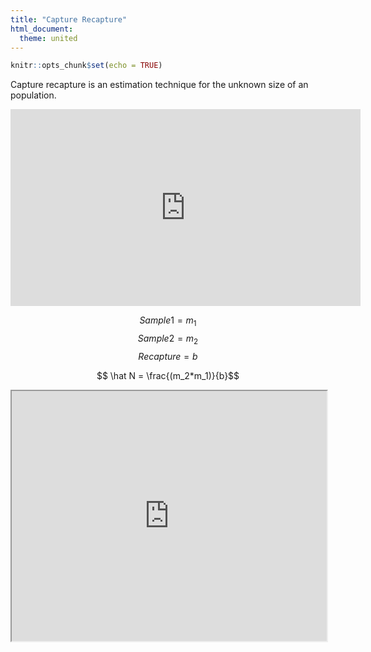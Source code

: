 ```yaml
---
title: "Capture Recapture"
html_document:
  theme: united
---
```


```r
knitr::opts_chunk$set(echo = TRUE)
```

Capture recapture is an estimation technique for the unknown size of an  population.



<iframe width="560" height="315" src="https://www.youtube.com/embed/tyX79mPm2xY" title="YouTube video player" frameborder="0" allow="accelerometer; autoplay; clipboard-write; encrypted-media; gyroscope; picture-in-picture" allowfullscreen></iframe>
$$Sample 1 = m_1$$
$$Sample 2 = m_2$$
$$Recapture = b$$

$$ \hat N = \frac{(m_2*m_1)}{b}$$



<iframe src="https://julia-lee.shinyapps.io/population/" width="100%" height="400px"></iframe>

